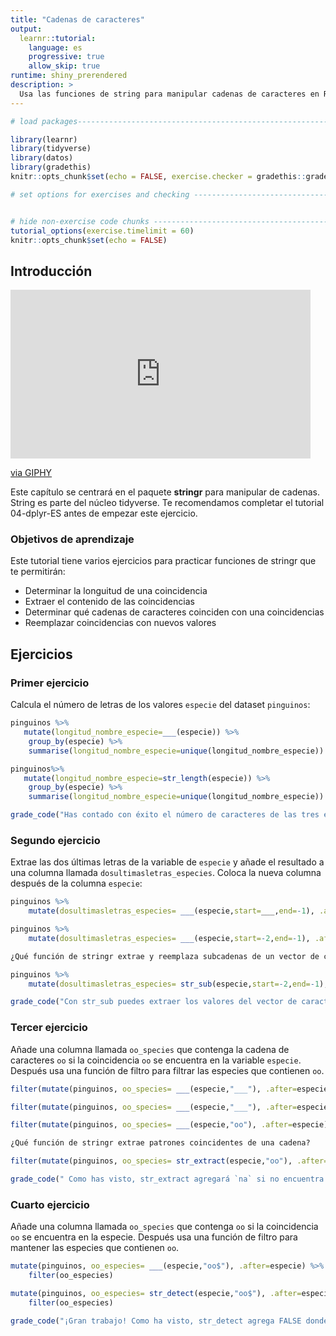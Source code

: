 ```yaml
---
title: "Cadenas de caracteres"
output: 
  learnr::tutorial:
    language: es
    progressive: true
    allow_skip: true
runtime: shiny_prerendered
description: >
  Usa las funciones de string para manipular cadenas de caracteres en R.
---
```


<!-- Add JavaScript code for making the exercise code larger -->
<script language="JavaScript" src="js/exercise-font-size.js"></script>

```r
# load packages-----------------------------------------------------------------

library(learnr)
library(tidyverse)
library(datos)
library(gradethis)
knitr::opts_chunk$set(echo = FALSE, exercise.checker = gradethis::grade_learnr)

# set options for exercises and checking ---------------------------------------


# hide non-exercise code chunks ------------------------------------------------
tutorial_options(exercise.timelimit = 60)
knitr::opts_chunk$set(echo = FALSE)
```


## Introducción

<iframe src="https://giphy.com/embed/C9AuY1VOvurxm" width="480" height="270" frameBorder="0" class="giphy-embed" allowFullScreen></iframe><p><a href="https://giphy.com/gifs/C9AuY1VOvurxm">via GIPHY</a></p>

Este capítulo se centrará en el paquete **stringr** para manipular de cadenas. String es parte del núcleo tidyverse. Te recomendamos completar el tutorial 04-dplyr-ES antes de empezar este ejercicio.


### Objetivos de aprendizaje

Este tutorial tiene varios ejercicios para practicar funciones de stringr que te permitirán:

* Determinar la longuitud de una coincidencia
* Extraer el contenido de las coincidencias
* Determinar qué cadenas de caracteres coinciden con una coincidencias
* Reemplazar coincidencias con nuevos valores


## Ejercicios 

### Primer ejercicio

Calcula el número de letras de los valores `especie` del dataset `pinguinos`:

```r
pinguinos %>% 
   mutate(longitud_nombre_especie=___(especie)) %>%
    group_by(especie) %>% 
    summarise(longitud_nombre_especie=unique(longitud_nombre_especie))

```

```r
pinguinos%>% 
   mutate(longitud_nombre_especie=str_length(especie)) %>%
    group_by(especie) %>% 
    summarise(longitud_nombre_especie=unique(longitud_nombre_especie))
```

```r
grade_code("Has contado con éxito el número de caracteres de las tres especies de pinguinos!")
```

### Segundo ejercicio

Extrae las dos últimas letras de la variable de `especie` y añade el resultado a una columna llamada `dosultimasletras_especies`. Coloca la nueva columna después de la columna `especie`:

```r
pinguinos %>% 
    mutate(dosultimasletras_especies= ___(especie,start=___,end=-1), .after=especie) 
```

```r
pinguinos %>% 
    mutate(dosultimasletras_especies= ___(especie,start=-2,end=-1), .after=especie) 
```

```r
¿Qué función de stringr extrae y reemplaza subcadenas de un vector de caracteres?
```

```r
pinguinos %>% 
    mutate(dosultimasletras_especies= str_sub(especie,start=-2,end=-1), .after=especie) 
```

```r
grade_code("Con str_sub puedes extraer los valores del vector de caracteres desde la posición inicial hasta la posición final, ambos inclusive")
```


### Tercer ejercicio

Añade una columna llamada `oo_species` que contenga la cadena de caracteres `oo` si la coincidencia `oo` se encuentra en la  variable `especie`. Después usa una función de filtro para filtrar las especies que contienen `oo`.

```r
filter(mutate(pinguinos, oo_species= ___(especie,"___"), .after=especie), ___(oo_species))

```

```r
filter(mutate(pinguinos, oo_species= ___(especie,"___"), .after=especie), !is.na(oo_species))

```

```r
filter(mutate(pinguinos, oo_species= ___(especie,"oo"), .after=especie), !is.na(oo_species))
```

```r
¿Qué función de stringr extrae patrones coincidentes de una cadena?
```

```r
filter(mutate(pinguinos, oo_species= str_extract(especie,"oo"), .after=especie), !is.na(oo_species))
```

```r
grade_code(" Como has visto, str_extract agregará `na` si no encuentra una coincidencia")
```

### Cuarto ejercicio

Añade una columna llamada `oo_species` que contenga `oo` si la coincidencia `oo` se encuentra en la especie. Después usa una función de filtro para mantener las especies que contienen `oo`.

```r
mutate(pinguinos, oo_especies= ___(especie,"oo$"), .after=especie) %>% 
    filter(oo_especies)
```


```r
mutate(pinguinos, oo_especies= str_detect(especie,"oo$"), .after=especie) %>% 
    filter(oo_especies)
```

```r
grade_code("¡Gran trabajo! Como ha visto, str_detect agrega FALSE donde no encuentre una coincidencia.")
```






